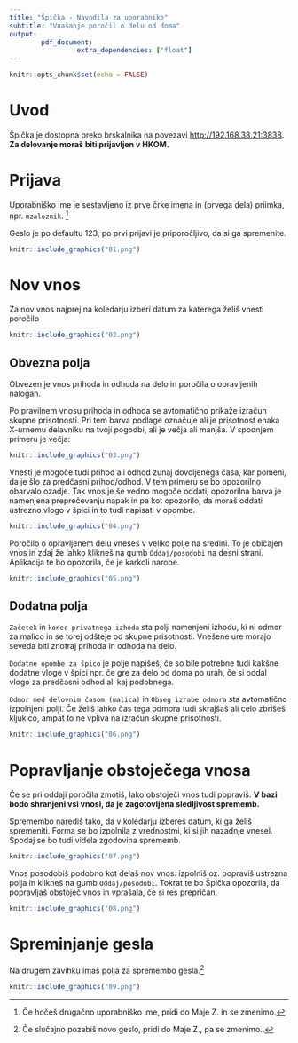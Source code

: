 ```yaml
---
title: "Špička - Navodila za uporabnike"
subtitle: "Vnašanje poročil o delu od doma"
output:
        pdf_document:
                 extra_dependencies: ["float"]
---
```

```r
knitr::opts_chunk$set(echo = FALSE)
```
# Uvod

Špička je dostopna preko brskalnika na povezavi [http://192.168.38.21:3838](http://192.168.38.21:3838). **Za delovanje moraš biti prijavljen v HKOM.**

# Prijava

Uporabniško ime je sestavljeno iz prve črke imena in (prvega dela) priimka, npr. `mzaloznik`. ^[Če hočeš drugačno uporabniško ime, pridi do Maje Z. in se zmenimo.]

Geslo je po defaultu 123, po prvi prijavi je priporočljivo, da si ga spremenite. 

```r
knitr::include_graphics("01.png")
```

\newpage
# Nov vnos

Za nov vnos najprej na koledarju izberi datum za katerega želiš vnesti poročilo

```r
knitr::include_graphics("02.png")
```

## Obvezna polja

Obvezen je vnos prihoda in odhoda na delo in poročila o opravljenih nalogah. 

Po pravilnem vnosu prihoda in odhoda se avtomatično prikaže izračun skupne prisotnosti. Pri tem barva podlage označuje ali je prisotnost enaka X-urnemu delavniku na tvoji pogodbi, ali je večja ali manjša. V spodnjem primeru je večja:

```r
knitr::include_graphics("03.png")
```

Vnesti je mogoče tudi prihod ali odhod zunaj dovoljenega časa, kar pomeni, da je šlo za predčasni prihod/odhod. V tem primeru se bo opozorilno obarvalo ozadje. Tak vnos je še vedno mogoče oddati, opozorilna barva je namenjena preprečevanju napak in pa kot opozorilo, da moraš oddati ustrezno vlogo v špici in to tudi napisati v opombe. 

```r
knitr::include_graphics("04.png")
```

Poročilo o opravljenem delu vneseš v veliko polje na sredini. To je običajen vnos in zdaj že lahko klikneš na gumb `Oddaj/posodobi` na desni strani. Aplikacija te bo opozorila, če je karkoli narobe. 

```r
knitr::include_graphics("05.png")
```

## Dodatna polja

`Začetek` in `konec privatnega izhoda` sta polji namenjeni izhodu, ki ni odmor za malico in se torej odšteje od skupne prisotnosti. Vnešene ure morajo seveda biti znotraj prihoda in odhoda na delo. 

`Dodatne opombe za špico` je polje napišeš, če so bile potrebne tudi kakšne dodatne vloge v špici npr. če gre za delo od doma po urah, če si oddal vlogo za predčasni odhod ali kaj podobnega.

`Odmor med delovnim časom (malica)` in `Obseg izrabe odmora` sta avtomatično izpolnjeni polji. Če želiš lahko čas tega odmora tudi skrajšaš ali celo zbrišeš kljukico, ampat to ne vpliva na izračun skupne prisotnosti. 


```r
knitr::include_graphics("06.png")
```

\newpage
# Popravljanje obstoječega vnosa

Če se pri oddaji poročila zmotiš, lako obstoječi vnos tudi popraviš. **V bazi bodo shranjeni vsi vnosi, da je zagotovljena sledljivost sprememb.**

Spremembo narediš tako, da v koledarju izbereš datum, ki ga želiš spremeniti. Forma se bo izpolnila z vrednostmi, ki si jih nazadnje vnesel. Spodaj se bo tudi videla zgodovina sprememb.

```r
knitr::include_graphics("07.png")
```


Vnos posodobiš podobno kot delaš nov vnos: izpolniš oz. popraviš ustrezna polja in klikneš na gumb `Oddaj/posodobi`. Tokrat te bo Špička opozorila, da popravljaš obstoječ vnos in vprašala, če si res prepričan. 

```r
knitr::include_graphics("08.png")
```


# Spreminjanje gesla

Na drugem zavihku imaš polja za spremembo gesla.^[Če slučajno pozabiš novo geslo, pridi do Maje Z., pa se zmenimo..]


```r
knitr::include_graphics("09.png")
```

